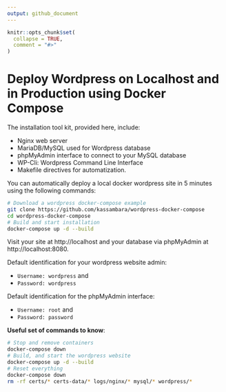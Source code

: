 ```yaml
---
output: github_document
---
```


<!-- README.md is generated from README.Rmd. Please edit that file -->

```r
knitr::opts_chunk$set(
  collapse = TRUE,
  comment = "#>"
)
```
   
# Deploy Wordpress on Localhost and in Production using Docker Compose
   

The installation tool kit, provided here, include:
  
- Nginx web server
- MariaDB/MySQL used for Wordpress database
- phpMyAdmin interface to connect to your MySQL database
- WP-Cli: Wordpress Command Line Interface
- Makefile directives for automatization.
    
    
You can automatically deploy a local docker wordpress site in 5 minutes using the following commands:
   
   
```bash
# Download a wordpress docker-compose example
git clone https://github.com/kassambara/wordpress-docker-compose
cd wordpress-docker-compose
# Build and start installation
docker-compose up -d --build
```

Visit your site at http://localhost and your database via phpMyAdmin at http://localhost:8080. 
   
Default identification for your wordpress website admin:
   
- `Username: wordpress` and 
- `Password: wordpress`
  
Default identification for the phpMyAdmin interface:
  
- `Username: root` and 
- `Password: password`
  

  
**Useful set of commands to know**:


```bash
# Stop and remove containers
docker-compose down
# Build, and start the wordpress website
docker-compose up -d --build
# Reset everything
docker-compose down
rm -rf certs/* certs-data/* logs/nginx/* mysql/* wordpress/*
```
  
